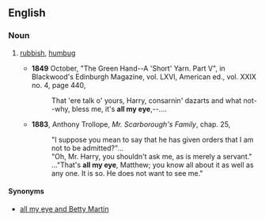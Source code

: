 ==English==

===Noun===
{{en-noun|-}}

# {{context|dated|lang=en}} [[rubbish]], [[humbug]]
#* '''1849''' October, "The Green Hand--A 'Short' Yarn. Part V", in Blackwood's Edinburgh Magazine, vol. LXVI, American ed., vol. XXIX no. 4, page 440,
#*: That 'ere talk o' yours, Harry, consarnin' dazarts and what not--why, bless me, it's '''all my eye''',--....
#* '''1883''', Anthony Trollope, ''Mr. Scarborough's Family'', chap. 25,
#*:"I suppose you mean to say that he has given orders that I am not to be admitted?"...
#*:"Oh, Mr. Harry, you shouldn't ask me, as is merely a servant."
#*:..."That's '''all my eye''', Matthew; you know all about it as well as any one. It is so. He does not want to see me."

====Synonyms====
* [[all my eye and Betty Martin]]